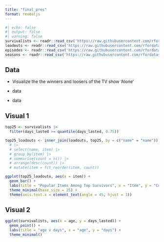 ```yaml
---
title: "final_pres"
format: revealjs
---
```


```r
#| echo: false
#| output: false
#| warning: false
survivalists <- readr::read_csv('https://raw.githubusercontent.com/rfordatascience/tidytuesday/master/data/2023/2023-01-24/survivalists.csv')
loadouts <- readr::read_csv('https://raw.githubusercontent.com/rfordatascience/tidytuesday/master/data/2023/2023-01-24/loadouts.csv')
episodes <- readr::read_csv('https://raw.githubusercontent.com/rfordatascience/tidytuesday/master/data/2023/2023-01-24/episodes.csv')
seasons <- readr::read_csv('https://raw.githubusercontent.com/rfordatascience/tidytuesday/master/data/2023/2023-01-24/seasons.csv')
```

## Data

* Visualize the the winners and loosers of the TV show 'Alone'

* data

* data

## Visual 1

```r
top25 <- survivalists |>
  filter(days_lasted >= quantile(days_lasted, 0.75))

top25_loadouts <- inner_join(loadouts, top25, by = c("name" = "name")) 
  # |>
  # select(name, item) |>
  # group_by(item) |>
  # summarise(count = n()) |>
  # arrange(desc(count)) |>
  # mutate(item = fct_reorder(item, count)) 

ggplot(top25_loadouts, aes(x = item)) +
  geom_bar() +
  labs(title = "Popular Items Among Top Survivors", x = "Item", y = "Count") +
  theme_minimal(base_size = 25) +
  theme(axis.text.x = element_text(angle = 45, hjust = 1))
```

## Visual 2

```r
ggplot(survivalists, aes(x = age, y = days_lasted)) +
  geom_point() +
  labs(title = "age v days", x = "age", y = "days") +
  theme_minimal()
```

